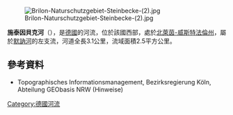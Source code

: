 {{Onesource|time=2020-08-14T04:47:18+00:00}}
{{Coord|51|26|49.67|N|8|32|41.37|E|display=title}}
[[Image:Brilon-Naturschutzgebiet-Steinbecke-(2).jpg|right]]

'''施泰因貝克河'''（{{lang-de|Steinbecke}}），是[[德國|德國]]的河流，位於該國西部，處於[[北萊茵-威斯特法倫州|北萊茵-威斯特法倫州]]，屬於[[默訥河|默訥河]]的左支流，河道全長3.1公里，流域面積2.5平方公里。

==參考資料==
* Topographisches Informationsmanagement, Bezirksregierung Köln, Abteilung GEObasis NRW (Hinweise)

{{Germany-geo-stub}}
[[Category:德國河流|Category:德國河流]]